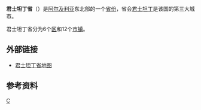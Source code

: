 {{About|今[[阿尔及利亚|阿尔及利亚]]的一个[[省_(阿尔及利亚)|省份]]（ولاية‎，wilaya）|[[法属阿尔及利亚|法属阿尔及利亚]]时期的[[法国|法国]][[省_(法国)|省份]]（département）|君士坦丁省 (法属阿尔及利亚)}}
{{Refimprove|time=2022-01-08T02:48:05+00:00}}
{{Infobox settlement
| name                            = 君士坦丁省
| native_name                     = ولاية قسنطينة
| native_name_lang                = ar
| other_name                      = 
| image_skyline                   = 
| image_alt                       = 
| image_caption                   = 
| nickname                        = 
| image_map                       = DZ-25 (2019).svg
| map_alt                         = 
| map_caption                     = 君士坦丁省在阿尔及利亚的位置
| image_map1                      = DZ - 25 Constantine Districts.svg
| map_alt1                        = 
| map_caption1                    = 君士坦丁省区划图
| coordinates                     = {{coord|36|21|N|6|36|E|region:DZ-25_type:adm1st|display=inline,title}}
| coor_pinpoint                   = 
| coordinates_footnotes           = 
| subdivision_type                = [[世界政区索引|国家]]
| subdivision_name                = {{DZA}}
| established_title               = <!-- Founded -->
| established_date                = 
| seat_type                       = 省会
| seat                            = [[君士坦丁_(阿尔及利亚)|君士坦丁]]
| government_footnotes            = 
| leader_party                    = 
| leader_title                    = 省人民议会主席
| leader_name                     = A.Chibane
| leader_title1                   = [[Wāli|Wāli]]
| leader_name1                    = 
| unit_pref                       = Metric<!-- or US or UK -->
| area_footnotes                  = 
| area_total_km2                  = 2187
| elevation_footnotes             = 
| elevation_m                     = 
| population_total                = 1012643
| population_as_of                = 2019
| population_footnotes            = <ref name="Alg2008RGPH">[http://rgph2008.ons.dz/resultat/histo.htm Office National des Statistiques, Recensement General de la Population et de l’Habitat 2008] {{webarchive |url=https://web.archive.org/web/20080724130336/http://rgph2008.ons.dz/resultat/histo.htm |date=July 24, 2008 }}  Preliminary results of the 2008 population census. Accessed on 2008-07-02. </ref>
| population_density_km2          = auto
| population_demonym              = 
| timezone1                       = [[Central_European_Time|CET]]
| utc_offset1                     = +01
| area_code                       = +213 (0) 31
| area_code_type                  = 电话区号
| iso_code                        = [[ISO_3166-2:DZ|DZ-25]]
| blank_name_sec1                 = [[区_(阿尔及利亚)|区]]
| blank_info_sec1                 = 6
| blank1_name_sec1                = [[市镇_(阿尔及利亚)|市镇]]
| blank1_info_sec1                = 12
| website                         = <!-- [http://www.example.com example.com] -->
| footnotes                       = 
| type                            = [[省_(阿尔及利亚)|阿尔及利亚省份]]
| official_name                   = 
}}
'''君士坦丁省'''（{{lang-ar|ولاية قسنطينة}}）是[[阿尔及利亚|阿尔及利亚]]东北部的一个[[省_(阿尔及利亚)|省份]]，省会[[君士坦丁_(阿尔及利亚)|君士坦丁]]是该国的第三大城市。

君士坦丁省分为6个[[区_(阿尔及利亚)|区]]和12个[[市镇_(阿尔及利亚)|市镇]]。

== 外部链接 ==
*[http://www.constantine-sante.net/commune.jpg 君士坦丁省地图]{{dead link|date=2017年12月 |bot=InternetArchiveBot |fix-attempted=yes }}

== 参考资料 ==
{{Reflist}}
{{Algeria-geo-stub}}
{{阿尔及利亚省份}}
{{normdaten}}
[[Category:阿尔及利亚省份|C]]